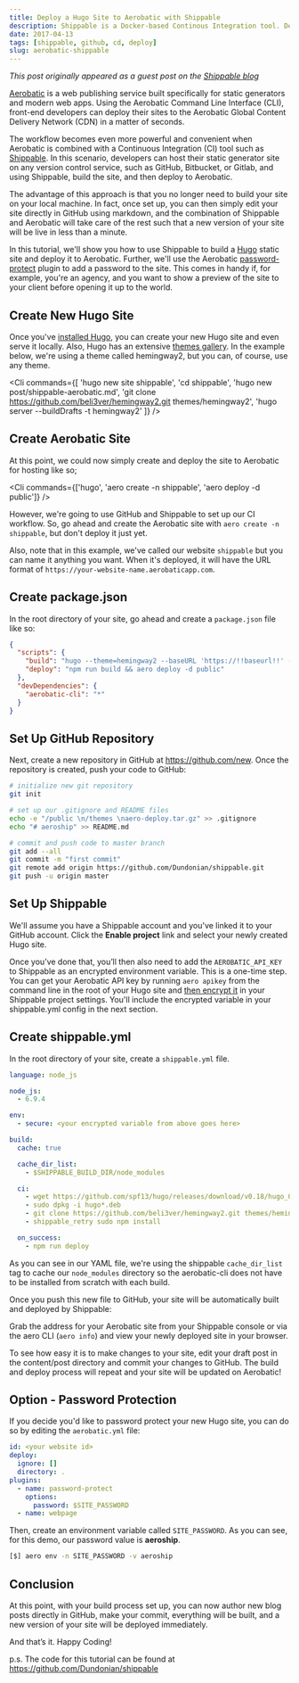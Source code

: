 ```yaml
---
title: Deploy a Hugo Site to Aerobatic with Shippable
description: Shippable is a Docker-based Continous Integration tool. Deploying to Aerobatic with Shippable is simple and powerful.
date: 2017-04-13
tags: [shippable, github, cd, deploy]
slug: aerobatic-shippable
---
```



_This post originally appeared as a guest post on the [Shippable blog](http://blog.shippable.com/deploy-a-hugo-site-to-aerobatic-with-shippable)_

[Aerobatic](https://www.aerobatic.com/) is a web publishing service built specifically for static generators and modern web apps. Using the Aerobatic Command Line Interface (CLI), front-end developers can deploy their sites to the Aerobatic Global Content Delivery Network (CDN) in a matter of seconds.

The workflow becomes even more powerful and convenient when Aerobatic is combined with a Continuous Integration (CI) tool such as [Shippable](https://www.shippable.com). In this scenario, developers can host their static generator site on any version control service, such as GitHub, Bitbucket, or Gitlab, and using Shippable, build the site, and then deploy to Aerobatic.

The advantage of this approach is that you no longer need to build your site on your local machine. In fact, once set up, you can then simply edit your site directly in GitHub using markdown, and the combination of Shippable and Aerobatic will take care of the rest such that a new version of your site will be live in less than a minute.

In this tutorial, we'll show you how to use Shippable to build a [Hugo](https://gohugo.io/) static site and deploy it to Aerobatic. Further, we'll use the Aerobatic [password-protect](https://www.aerobatic.com/docs/plugins/password-protect/) plugin to add a password to the site. This comes in handy if, for example, you're an agency, and you want to show a preview of the site to your client before opening it up to the world.

## Create New Hugo Site

Once you've [installed Hugo](https://gohugo.io/overview/quickstart/), you can create your new Hugo site and even serve it locally. Also, Hugo has an extensive [themes gallery](http://themes.gohugo.io/). In the example below, we're using a theme called hemingway2, but you can, of course, use any theme.

<Cli
  commands={[
    'hugo new site shippable',
    'cd shippable',
    'hugo new post/shippable-aerobatic.md',
    'git clone https://github.com/beli3ver/hemingway2.git themes/hemingway2',
    'hugo server --buildDrafts -t hemingway2'
  ]}
/>

## Create Aerobatic Site

At this point, we could now simply create and deploy the site to Aerobatic for hosting like so;

<Cli commands={['hugo', 'aero create -n shippable', 'aero deploy -d public']} />

However, we're going to use GitHub and Shippable to set up our CI workflow. So, go ahead and create the Aerobatic site with `aero create -n shippable`, but don't deploy it just yet.

Also, note that in this example, we've called our website `shippable` but you can name it anything you want. When it's deployed, it will have the URL format of `https://your-website-name.aerobaticapp.com`.

## Create package.json

In the root directory of your site, go ahead and create a `package.json` file like so:

```json
{
  "scripts": {
    "build": "hugo --theme=hemingway2 --baseURL 'https://!!baseurl!!' --buildDrafts",
    "deploy": "npm run build && aero deploy -d public"
  },
  "devDependencies": {
    "aerobatic-cli": "*"
  }
}
```

## Set Up GitHub Repository

Next, create a new repository in GitHub at https://github.com/new. Once the repository is created, push your code to GitHub:

```bash
# initialize new git repository
git init

# set up our .gitignore and README files
echo -e "/public \n/themes \naero-deploy.tar.gz" >> .gitignore
echo "# aeroship" >> README.md

# commit and push code to master branch
git add --all
git commit -m "first commit"
git remote add origin https://github.com/Dundonian/shippable.git
git push -u origin master
```

## Set Up Shippable

We'll assume you have a Shippable account and you've linked it to your GitHub account. Click the **Enable project** link and select your newly created Hugo site.

Once you’ve done that, you’ll then also need to add the `AEROBATIC_API_KEY` to Shippable as an encrypted environment variable. This is a one-time step. You can get your Aerobatic API key by running `aero apikey` from the command line in the root of your Hugo site and [then encrypt it](http://docs.shippable.com/ci/advancedOptions/environmentVariables/#secure-variables) in your Shippable project settings. You'll include the encrypted variable in your shippable.yml config in the next section.

<MdxImage screenshot src="/img/shippable/env-var.png" alt="Shippable Environment Variable" />

## Create shippable.yml

In the root directory of your site, create a `shippable.yml` file.

```yaml
language: node_js

node_js:
  - 6.9.4

env:
  - secure: <your encrypted variable from above goes here>

build:
  cache: true

  cache_dir_list:
    - $SHIPPABLE_BUILD_DIR/node_modules

  ci:
    - wget https://github.com/spf13/hugo/releases/download/v0.18/hugo_0.18-64bit.deb
    - sudo dpkg -i hugo*.deb
    - git clone https://github.com/beli3ver/hemingway2.git themes/hemingway2
    - shippable_retry sudo npm install

  on_success:
    - npm run deploy
```

As you can see in our YAML file, we're using the shippable `cache_dir_list` tag to cache our `node_modules` directory so the aerobatic-cli does not have to be installed from scratch with each build.

Once you push this new file to GitHub, your site will be automatically built and deployed by Shippable:

<MdxImage screenshot src="/img/shippable/site-live.png" alt="Shippable CI Build Log" />

Grab the address for your Aerobatic site from your Shippable console or via the aero CLI (`aero info`) and view your newly deployed site in your browser.

To see how easy it is to make changes to your site, edit your draft post in the content/post directory and commit your changes to GitHub. The build and deploy process will repeat and your site will be updated on Aerobatic!

## Option - Password Protection

If you decide you'd like to password protect your new Hugo site, you can do so by editing the `aerobatic.yml` file:

```yaml
id: <your website id>
deploy:
  ignore: []
  directory: .
plugins:
  - name: password-protect
    options:
      password: $SITE_PASSWORD
  - name: webpage
```

Then, create an environment variable called `SITE_PASSWORD`. As you can see, for this demo, our password value is **aeroship**.

```bash
[$] aero env -n SITE_PASSWORD -v aeroship
```

## Conclusion

At this point, with your build process set up, you can now author new blog posts directly in GitHub, make your commit, everything will be built, and a new version of your site will be deployed immediately.

<MdxImage screenshot src="/img/shippable/edit-github.png" alt="Edit live in GitHub" />

And that’s it. Happy Coding!

p.s. The code for this tutorial can be found at https://github.com/Dundonian/shippable
